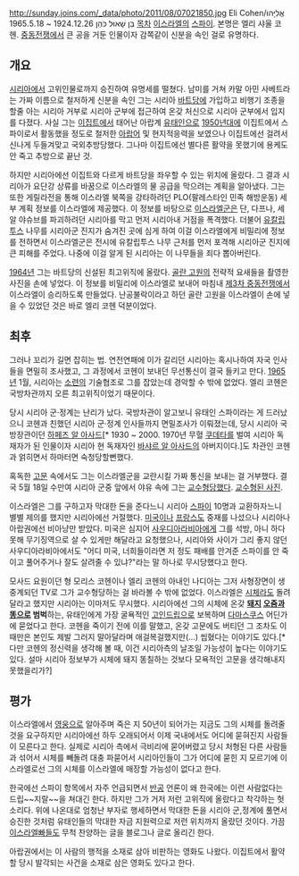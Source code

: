 http://sunday.joins.com/_data/photo/2011/08/07021850.jpg
Eli Cohen/אֱלִיָּהוּ בֵּן שָׁאוּל כֹּהֵן
1924.12.26 ~ 1965.5.18
[[목차]]
[[이스라엘]]의 [[스파이]]. 본명은 엘리 샤울 코헨. [[중동전쟁]]에서 큰 공을 거둔 인물이자 감쪽같이 신분을 속인 걸로 유명하다. 

== 개요 ==
[[시리아]]에서 고위인물로까지 승진하여 유명세를 떨쳤다. 남미를 거쳐 카말 아민 사베트라는 가짜 이름으로 철저하게 신분을 속인 그는 시리아 [[바트당]]에 가입하고 비행기 조종을 할줄 아는 시리아 거부로 시리아 군부에 접근하여 온갖 처신으로 시리아 군부에서 입지를 다졌다. 사실 그는 [[이집트]]에서 태어난 아랍계 [[유태인]]으로 [[1950년대]]에 이집트에서 스파이로서 활동했을 정도로 철저한 [[아랍어]] 및 현지적응력을 보였으나 이집트에선 걸려서 신나게 두들겨맞고 국외추방당했다. 그나마 이집트에선 별다른 활약을 못했기에 용케도 안 죽고 추방으로 끝난 것.

하지만 시리아에선 이집트와 다르게 바트당을 좌우할 수 있는 위치에 올랐다. 그 결과 시리아가 요단강 상류를 바꿈으로 이스라엘의 물 공급을 막으려는 계획을 알아냈다. 그는 또한 게릴라전을 통해 이스라엘 북쪽을 강타하려던 PLO(팔레스타인 민족 해방운동) 세부 계획 정보를 이스라엘에 제공했다. 이 정보를 바탕으로 [[이스라엘군]]은 단, 다프나, 세알 야슈브를 파괴하려던 시리아를 막고 먼저 시리아내 거점을 폭격했다. 더불어 [[유칼립투스]] 나무를 시리아군 진지가 숨겨진 곳에 심게 하여 이걸 이스라엘에게 비밀리에 정보를 전하면서 이스라엘군은 전시에 유칼립투스 나무 근처를 먼저 포격해 시리아군 진지에 큰 피해를 주었다. 나중에 이걸 알게 된 시리아는 이 나무들을 죄다 뽑아버린다.

[[1964년]] 그는 바트당의 신설된 최고위직에 올랐다. [[골란 고원]]의 전략적 요새들을 촬영한 사진을 손에 넣었다. 이 정보를 비밀리에 이스라엘로 보내어 마침내 [[제3차 중동전쟁]]에서 이스라엘이 승리하도록 만들었다. 난공불락이라고 하던 골란 고원을 이스라엘이 손에 넣을 수 있었던 것은 바로 엘리 코헨 덕분이었다. 

== 최후 ==
그러나 꼬리가 길면 잡히는 법. 연전연패에 이가 갈리던 시리아는 혹시나하여 자국 인사들을 면밀히 조사했고, 그 과정에서 코헨이 보내던 무선통신이 결국 들키고 만다. [[1965년]] 1월, 시리아는 [[소련]]의 기술협조로 그를 잡았는데 경악할 수 밖에 없었다. 엘리 코헨은 국방차관까지 오른 최고위직이었기 때문이다.

당시 시리아 군·정계는 난리가 났다. 국방차관이 알고보니 유태인 스파이라는 게 드러났으니 코헨과 친했던 시리아 군·정계 인사들까지 면밀조사가 이뤄졌는데, 당시 시리아 국방장관이던 [[하페즈 알 아사드]][* 1930 ~ 2000. 1970년 무혈 [[쿠데타]]를 벌여 시리아 독재자가 된 인물이자 시리아 현 독재자인 [[바샤르 알 아사드]]의 아버지이다.]도 차관인 코헨과 얽히면서 하마터면 숙청당할뻔했다.

혹독한 [[고문]] 속에서도 그는 이스라엘군을 교란시킬 가짜 통신을 보내는 걸 거부했다. 결국 5월 18일 수만여 시리아 군중 앞에서 야유 속에 그는 [[교수형]]당했다. [http://upload.wikimedia.org/wikipedia/commons/3/33/Eli_Cohen.jpg 교수형된 사진].

이스라엘은 그를 구하고자 막대한 돈을 준다느니 시리아 [[스파이]] 10명과 교환하자느니 별별 제의를 했지만 시리아에선 거절했다. [[미국]]이나 [[프랑스]]도 중재를 나섰으나 시리아나 아랍권에선 비아냥만 받았다. 미국은 심지어 [[사우디아라비아]]에게 그를 석방, 아니 하다못해 무기징역으로 살 수 있게만 해달라고 요청했으나, 시리아와 사이가 그리 좋지 않던 사우디아라비아에서도 "어디 미국, 너희들이라면 저 정도 패배를 안겨준 스파이를 안 죽이고 풀어주거나 잘도 살려줄 수 있냐?"라는 말 하나로 무시당했다고 한다.

모사드 요원이던 형 모리스 코헨이나 엘리 코헨의 아내인 나디아는 그저 사형장면이 생중계되던 TV로 그가 교수형당하는 걸 바라볼 수 밖에 없었다. 이스라엘은 [[시체]]라도 돌려달라고 했지만 시리아는 이마저도 무시했다. 시리아에선 그의 시체에 온갖 '''[[돼지]] [[오줌]]과 [[똥]]으로 범벅'''하는, 유태인에게 가장 굴욕적인 [[고인드립]]으로 보복하며 [[다마스쿠스]] 어딘가에 묻었다고 한다. 코헨을 죽이기 전에 이를 말했고, 온갖 고문에도 버티던 그 조차도 이때만은 본인도 제발 그러지 말아달라며 애걸복걸했지만(...) 씹혔다는 이야기도 있다.[* 다만 코헨의 정신력을 생각해 볼 때, 이건 시리아측의 날조일 가능성이 높다는 이야기도 있다. 설마 시리아 정보부가 시체에 돼지 똥칠하는 것보다 모욕적인 고문을 생각해내지 못했을리가?]

== 평가 ==
이스라엘에서 [[영웅]]으로 알아주며 죽은 지 50년이 되어가는 지금도 그의 시체를 돌려줄 것을 요구하지만 시리아에선 하두 오래되어서 이제 국내에서도 어디에 묻혀진지 사람들이 모른다고 한다. 실제로 시리아 측에서 극비리에 묻어버렸고 당시 처형된 다른 사람들과 섞어서 시체를 빼돌려 대충 파묻어서 시리아인들이 그가 어디에 묻힌 지 모르기에 이스라엘로선 그의 시체를 이스라엘에 매장할 가능성이 없다고 한다.

한국에선 스파이 항목에서 자주 언급되면서 [[반공]] 언론이 왜 한국에는 이런 사람없다는 드립~~지랄~~을 쳐대긴 한다. 하지만 그가 거저 저런 고위직에 올랐다고 착각하는 헛소리다. 위에 나온대로 엄청난 부자로 행세하면서 막대한 돈을 시리아 군,정계에 풀면서 승진한 것처럼 유태인들의 막대한 자금 지원력으로 저런 위치까지 올랐던 것이다. 가끔 [[이스라엘]][[빠]]들도 무척 찬양하는 글을 블로그나 글로 올리긴 한다. 

아랍권에서는 이 사람의 행적을 소재로 삼아 비판하는 영화도 나왔다. 이집트에서 활약할 당시 발각되는 사건을 소재로 삼은 영화도 있다고 한다.
